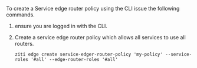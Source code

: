 
To create a Service edge router policy using the CLI issue the following commands.

1. ensure you are logged in with the CLI.

    <CliLoginMd/>

1. Create a service edge router policy which allows all services to use all routers.

    ```text
    ziti edge create service-edger-router-policy 'my-policy' --service-roles '#all' --edge-router-roles '#all'
    ```
